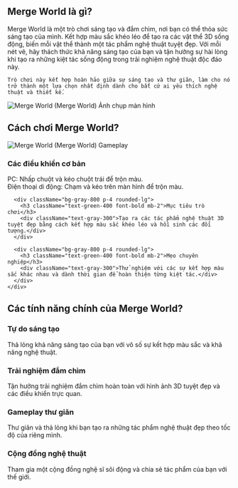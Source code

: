 ## Merge World là gì?
<div className="flex flex-col md:flex-row items-center gap-8">
  <div className="w-full md:w-1/2 text-xl">
    Merge World là một trò chơi sáng tạo và đắm chìm, nơi bạn có thể thỏa sức sáng tạo của mình. Kết hợp màu sắc khéo léo để tạo ra các vật thể 3D sống động, biến mỗi vật thể thành một tác phẩm nghệ thuật tuyệt đẹp. Với mỗi nét vẽ, hãy thách thức khả năng sáng tạo của bạn và tận hưởng sự hài lòng khi tạo ra những kiệt tác sống động trong trải nghiệm nghệ thuật độc đáo này.

    Trò chơi này kết hợp hoàn hảo giữa sự sáng tạo và thư giãn, làm cho nó trở thành một lựa chọn nhất định dành cho bất cứ ai yêu thích nghệ thuật và thiết kế.
  </div>
  <div className="w-full md:w-1/2 flex justify-center items-center">
    <img 
      src="https://sprunkiretake.fun/games/merge-world/game_screenshot.webp" 
      alt="Merge World (Merge World) Ảnh chụp màn hình" 
      className="w-4/5 h-auto"
    />
  </div>
</div>

## Cách chơi Merge World?

<div className="flex flex-col md:flex-row items-center gap-8">
  <div className="w-full md:w-1/2">
    <img 
      src="https://sprunkiretake.fun/games/merge-world/game_screenshot.webp" 
      alt="Merge World (Merge World) Gameplay" 
      className="w-4/5 h-auto mx-auto"
    />
  </div>
  <div className="w-full md:w-1/2">
    <div className="grid grid-cols-1 gap-4 mt-0">
      <div className="bg-gray-800 p-4 rounded-lg">
        <h3 className="text-green-400 font-bold mb-2">Các điều khiển cơ bản</h3>
        <div className="text-gray-300">
          PC: Nhấp chuột và kéo chuột trái để trộn màu.<br/>
          Điện thoại di động: Chạm và kéo trên màn hình để trộn màu.
        </div>
      </div>

      <div className="bg-gray-800 p-4 rounded-lg">
        <h3 className="text-green-400 font-bold mb-2">Mục tiêu trò chơi</h3>
        <div className="text-gray-300">Tạo ra các tác phẩm nghệ thuật 3D tuyệt đẹp bằng cách kết hợp màu sắc khéo léo và hồi sinh các đối tượng.</div>
      </div>

      <div className="bg-gray-800 p-4 rounded-lg">
        <h3 className="text-green-400 font-bold mb-2">Mẹo chuyên nghiệp</h3>
        <div className="text-gray-300">Thử nghiệm với các sự kết hợp màu sắc khác nhau và dành thời gian để hoàn thiện từng kiệt tác.</div>
      </div>
    </div>
  </div>
</div>

## Các tính năng chính của Merge World?

<div className="grid grid-cols-1 md:grid-cols-2 gap-4">
  <div className="bg-gray-800 p-4 rounded-lg">
    <h3 className="text-green-400 font-bold mb-2">Tự do sáng tạo</h3>
    <div className="text-gray-300">Thả lỏng khả năng sáng tạo của bạn với vô số sự kết hợp màu sắc và khả năng nghệ thuật.</div>
  </div>

  <div className="bg-gray-800 p-4 rounded-lg">
    <h3 className="text-green-400 font-bold mb-2">Trải nghiệm đắm chìm</h3>
    <div className="text-gray-300">Tận hưởng trải nghiệm đắm chìm hoàn toàn với hình ảnh 3D tuyệt đẹp và các điều khiển trực quan.</div>
  </div>

  <div className="bg-gray-800 p-4 rounded-lg">
    <h3 className="text-green-400 font-bold mb-2">Gameplay thư giãn</h3>
    <div className="text-gray-300">Thư giãn và thả lỏng khi bạn tạo ra những tác phẩm nghệ thuật đẹp theo tốc độ của riêng mình.</div>
  </div>

  <div className="bg-gray-800 p-4 rounded-lg">
    <h3 className="text-green-400 font-bold mb-2">Cộng đồng nghệ thuật</h3>
    <div className="text-gray-300">Tham gia một cộng đồng nghệ sĩ sôi động và chia sẻ tác phẩm của bạn với thế giới.</div>
  </div>
</div>